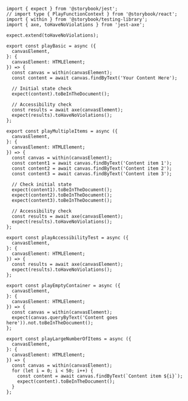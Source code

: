 ```
import { expect } from '@storybook/jest';
// import type { PlayFunctionContext } from '@storybook/react';
import { within } from '@storybook/testing-library';
import { axe, toHaveNoViolations } from 'jest-axe';

expect.extend(toHaveNoViolations);

export const playBasic = async ({
  canvasElement,
}: {
  canvasElement: HTMLElement;
}) => {
  const canvas = within(canvasElement);
  const content = await canvas.findByText('Your Content Here');

  // Initial state check
  expect(content).toBeInTheDocument();

  // Accessibility check
  const results = await axe(canvasElement);
  expect(results).toHaveNoViolations();
};

export const playMultipleItems = async ({
  canvasElement,
}: {
  canvasElement: HTMLElement;
}) => {
  const canvas = within(canvasElement);
  const content1 = await canvas.findByText('Content item 1');
  const content2 = await canvas.findByText('Content item 2');
  const content3 = await canvas.findByText('Content item 3');

  // Check initial state
  expect(content1).toBeInTheDocument();
  expect(content2).toBeInTheDocument();
  expect(content3).toBeInTheDocument();

  // Accessibility check
  const results = await axe(canvasElement);
  expect(results).toHaveNoViolations();
};

export const playAccessibilityTest = async ({
  canvasElement,
}: {
  canvasElement: HTMLElement;
}) => {
  const results = await axe(canvasElement);
  expect(results).toHaveNoViolations();
};

export const playEmptyContainer = async ({
  canvasElement,
}: {
  canvasElement: HTMLElement;
}) => {
  const canvas = within(canvasElement);
  expect(canvas.queryByText('Content goes here')).not.toBeInTheDocument();
};

export const playLargeNumberOfItems = async ({
  canvasElement,
}: {
  canvasElement: HTMLElement;
}) => {
  const canvas = within(canvasElement);
  for (let i = 0; i < 50; i++) {
    const content = await canvas.findByText(`Content item ${i}`);
    expect(content).toBeInTheDocument();
  }
};

```
